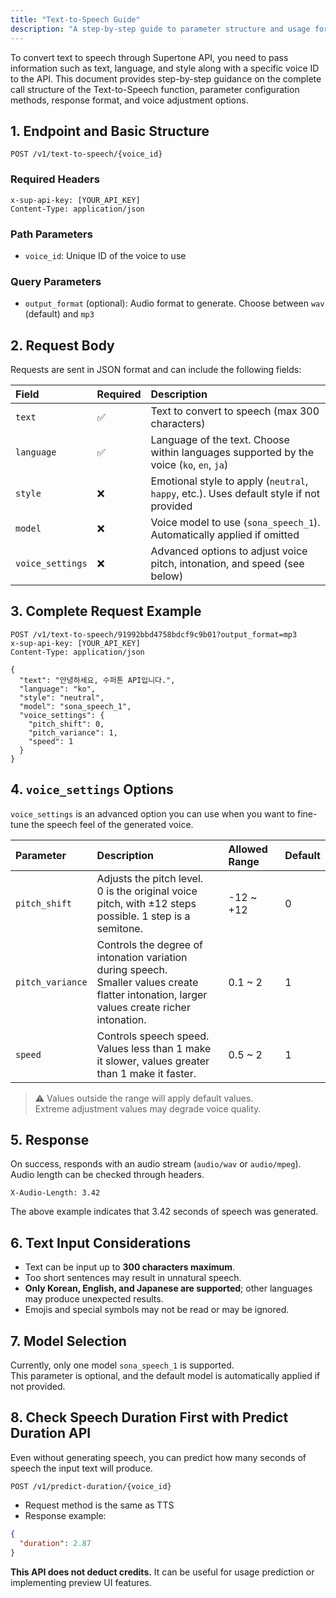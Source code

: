 ```yaml
---
title: "Text-to-Speech Guide"
description: "A step-by-step guide to parameter structure and usage for converting text to speech."
---
```


To convert text to speech through Supertone API, you need to pass information such as text, language, and style along with a specific voice ID to the API.
This document provides step-by-step guidance on the complete call structure of the Text-to-Speech function, parameter configuration methods, response format, and voice adjustment options.

## 1. Endpoint and Basic Structure

```http
POST /v1/text-to-speech/{voice_id}
```

### Required Headers

```http
x-sup-api-key: [YOUR_API_KEY]
Content-Type: application/json
```

### Path Parameters

- `voice_id`: Unique ID of the voice to use

### Query Parameters

- `output_format` (optional): Audio format to generate. Choose between `wav` (default) and `mp3`

## 2. Request Body

Requests are sent in JSON format and can include the following fields:

| Field            | Required | Description                                                                             |
| :--------------- | :------- | :-------------------------------------------------------------------------------------- |
| `text`           | ✅        | Text to convert to speech (max 300 characters)                                          |
| `language`       | ✅        | Language of the text. Choose within languages supported by the voice (`ko`, `en`, `ja`) |
| `style`          | ❌        | Emotional style to apply (`neutral`, `happy`, etc.). Uses default style if not provided |
| `model`          | ❌        | Voice model to use (`sona_speech_1`). Automatically applied if omitted                  |
| `voice_settings` | ❌        | Advanced options to adjust voice pitch, intonation, and speed (see below)               |

## 3. Complete Request Example

```http
POST /v1/text-to-speech/91992bbd4758bdcf9c9b01?output_format=mp3
x-sup-api-key: [YOUR_API_KEY]
Content-Type: application/json

{
  "text": "안녕하세요, 수퍼톤 API입니다.",
  "language": "ko",
  "style": "neutral",
  "model": "sona_speech_1",
  "voice_settings": {
    "pitch_shift": 0,
    "pitch_variance": 1,
    "speed": 1
  }
}
```

## 4. `voice_settings` Options

`voice_settings` is an advanced option you can use when you want to fine-tune the speech feel of the generated voice.

| Parameter        | Description                                                                                                                                       | Allowed Range | Default |
| :--------------- | :------------------------------------------------------------------------------------------------------------------------------------------------ | :------------ | :------ |
| `pitch_shift`    | Adjusts the pitch level.<br />0 is the original voice pitch, with ±12 steps possible. 1 step is a semitone.                                       | -12 ~ \+12    | 0       |
| `pitch_variance` | Controls the degree of intonation variation during speech.<br />Smaller values create flatter intonation, larger values create richer intonation. | 0.1 ~ 2       | 1       |
| `speed`          | Controls speech speed.<br />Values less than 1 make it slower, values greater than 1 make it faster.                                              | 0.5 ~ 2       | 1       |

> ⚠️ Values outside the range will apply default values.\
> Extreme adjustment values may degrade voice quality.

## 5. Response

On success, responds with an audio stream (`audio/wav` or `audio/mpeg`).\
Audio length can be checked through headers.

```http
X-Audio-Length: 3.42
```

The above example indicates that 3.42 seconds of speech was generated.

## 6. Text Input Considerations

- Text can be input up to **300 characters maximum**.
- Too short sentences may result in unnatural speech.
- **Only Korean, English, and Japanese are supported**; other languages may produce unexpected results.
- Emojis and special symbols may not be read or may be ignored.

## 7. Model Selection

Currently, only one model `sona_speech_1` is supported.\
This parameter is optional, and the default model is automatically applied if not provided.

## 8. Check Speech Duration First with Predict Duration API

Even without generating speech, you can predict how many seconds of speech the input text will produce.

```http
POST /v1/predict-duration/{voice_id}
```

- Request method is the same as TTS
- Response example:

```json
{
  "duration": 2.87
}
```

**This API does not deduct credits.** It can be useful for usage prediction or implementing preview UI features.